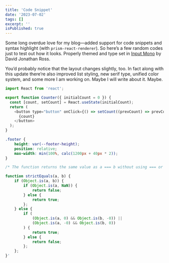```yaml
---
title: 'Code Snippet'
date: '2023-07-02'
tags: []
excerpt: ''
isPublished: true
---
```


Some long overdue love for my blog—added support for code snippets and syntax highlight (with `prism-react-renderer`). So here’s a few random codes just to test out how it looks. Properly themed and type set in [Input Mono](https://input.djr.com/) by David Jonathan Ross.

You’d probably notice that the layout changes slightly, too. In fact along with this update there’re also improved list styling, new serif type, unified color system, and some more I am working on. Maybe I will write about it. Maybe.


```js
import React from 'react';

export function Counter({ initialCount = 0 }) {
  const [count, setCount] = React.useState(initialCount);
  return (
    <button type="button" onClick={() => setCount((prevCount) => prevCount + 1)}>
      {count}
    </button>
  );
}
```


```css
.footer {
    height: var(--footer-height);
    position: relative;
    max-width: min(100%, calc(1200px + 40px * 2));
}
```


```js
/* The function returns the same value as a === b without using === or !== operators */

function strictEquals(a, b) {
    if (Object.is(a, b)) {
        if (Object.is(a, NaN)) {
            return false;
        } else {
            return true;
        };
    } else {
        if (
            (Object.is(a, 0) && Object.is(b, -0)) || 
            (Object.is(a, -0) && Object.is(b, 0))
        ) {
            return true;
        } else {
            return false;
        };
    };
}'
```

